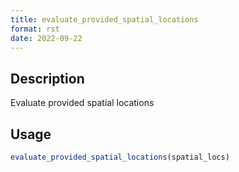 ```yaml
--- 
title: evaluate_provided_spatial_locations 
format: rst 
date: 2022-09-22 
--- 
```


## Description

Evaluate provided spatial locations


## Usage

```r
evaluate_provided_spatial_locations(spatial_locs)
```



